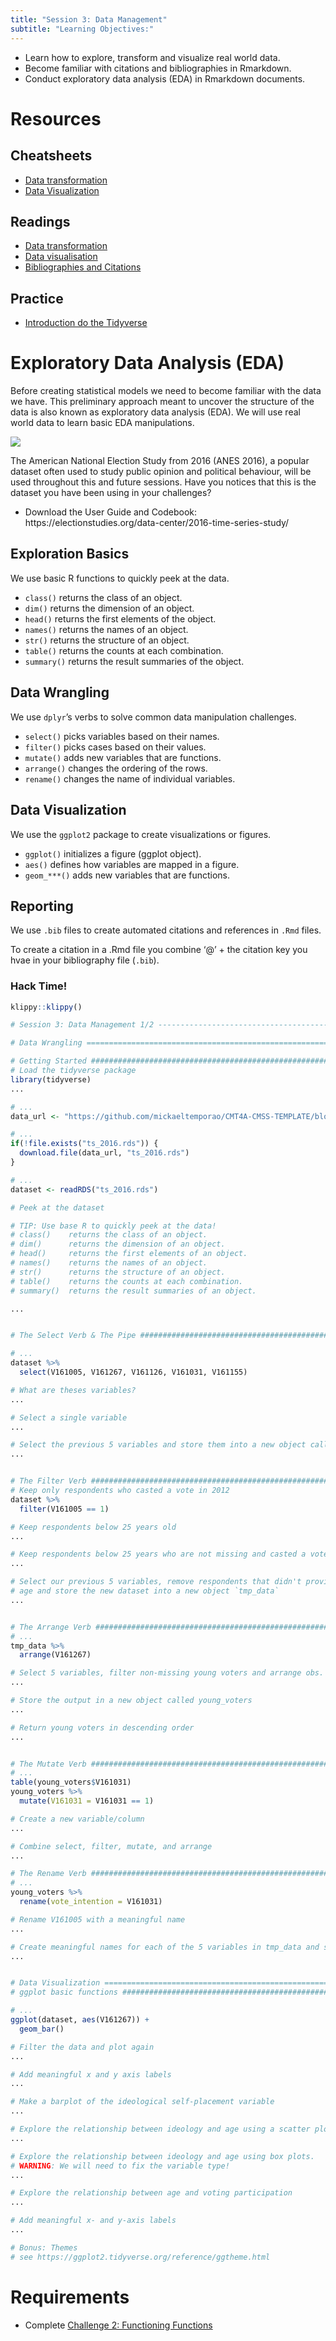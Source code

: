 ```yaml
---
title: "Session 3: Data Management"
subtitle: "Learning Objectives:"
---
```


- Learn how to explore, transform and visualize real world data.
- Become familiar with citations and bibliographies in Rmarkdown.
- Conduct exploratory data analysis (EDA) in Rmarkdown documents.


# Resources

## Cheatsheets
- [Data transformation](https://github.com/rstudio/cheatsheets/raw/master/data-transformation.pdf)
- [Data Visualization](https://github.com/rstudio/cheatsheets/raw/master/data-visualization-2.1.pdf)

## Readings
- [Data transformation](https://r4ds.had.co.nz/transform.html)
- [Data visualisation](https://r4ds.had.co.nz/data-visualisation.html)
- [Bibliographies and Citations](https://r4ds.had.co.nz/r-markdown.html#bibliographies-and-citations)

## Practice

- [Introduction do the Tidyverse](https://campus.datacamp.com/courses/introduction-to-the-tidyverse)


# Exploratory Data Analysis (EDA)

Before creating statistical models we need to become familiar with the data we have. This preliminary approach meant to uncover the structure of the data is also known as exploratory data analysis (EDA). We will use real world data to learn basic EDA manipulations.

![](https://d33wubrfki0l68.cloudfront.net/571b056757d68e6df81a3e3853f54d3c76ad6efc/32d37/diagrams/data-science.png "")


The American National Election Study from 2016 (ANES 2016), a popular dataset often used to study public opinion and political behaviour, will be used throughout this and future sessions. Have you notices that this is the dataset you have been using in your challenges?

- Download the User Guide and Codebook: https://electionstudies.org/data-center/2016-time-series-study/

## Exploration Basics

We use basic R functions to quickly peek at the data.

- `class()` returns the class of an object.
- `dim()` returns the dimension of an object.
- `head()` returns the first elements of the object.
- `names()` returns the names of an object.
- `str()` returns the structure of an object.
- `table()` returns the counts at each combination.
- `summary()` returns the result summaries of the object.


## Data Wrangling

We use `dplyr`'s verbs to solve common data manipulation challenges.

- `select()` picks variables based on their names.
- `filter()` picks cases based on their values.
- `mutate()` adds new variables that are functions.
- `arrange()` changes the ordering of the rows.
- `rename()` changes the name of individual variables.

## Data Visualization

We use the `ggplot2` package to create visualizations or figures.

- `ggplot()` initializes a figure (ggplot object).
- `aes()` defines how variables are mapped in a figure.
- `geom_***()` adds new variables that are functions.

## Reporting

We use `.bib` files to create automated citations and references in `.Rmd` files.

To create a citation in a .Rmd file you combine ‘@’ + the citation key you hvae in your bibliography file (`.bib`).

### Hack Time!

```r
klippy::klippy()
```

```r
# Session 3: Data Management 1/2 -----------------------------------------------

# Data Wrangling ===============================================================

# Getting Started ##############################################################
# Load the tidyverse package
library(tidyverse)
...

# ...
data_url <- "https://github.com/mickaeltemporao/CMT4A-CMSS-TEMPLATE/blob/main/data/ts_2016.rds"

# ...
if(!file.exists("ts_2016.rds")) {
  download.file(data_url, "ts_2016.rds")
}

# ...
dataset <- readRDS("ts_2016.rds")

# Peek at the dataset

# TIP: Use base R to quickly peek at the data!
# class()    returns the class of an object.
# dim()      returns the dimension of an object.
# head()     returns the first elements of an object.
# names()    returns the names of an object.
# str()      returns the structure of an object.
# table()    returns the counts at each combination.
# summary()  returns the result summaries of an object.

...


# The Select Verb & The Pipe ###################################################

# ...
dataset %>%
  select(V161005, V161267, V161126, V161031, V161155)

# What are theses variables?
...

# Select a single variable
...

# Select the previous 5 variables and store them into a new object called `tmp_data`
...


# The Filter Verb ##############################################################
# Keep only respondents who casted a vote in 2012
dataset %>%
  filter(V161005 == 1)

# Keep respondents below 25 years old
...

# Keep respondents below 25 years who are not missing and casted a vote
...

# Select our previous 5 variables, remove respondents that didn't provide their
# age and store the new dataset into a new object `tmp_data`
...


# The Arrange Verb #############################################################
# ...
tmp_data %>%
  arrange(V161267)

# Select 5 variables, filter non-missing young voters and arrange obs. by age
...

# Store the output in a new object called young_voters
...

# Return young voters in descending order
...


# The Mutate Verb ##############################################################
# ...
table(young_voters$V161031)
young_voters %>%
  mutate(V161031 = V161031 == 1)

# Create a new variable/column
...

# Combine select, filter, mutate, and arrange
...

# The Rename Verb ##############################################################
# ...
young_voters %>%
  rename(vote_intention = V161031)

# Rename V161005 with a meaningful name
...

# Create meaningful names for each of the 5 variables in tmp_data and save them.
...


# Data Visualization ===========================================================
# ggplot basic functions #######################################################

# ...
ggplot(dataset, aes(V161267)) +
  geom_bar()

# Filter the data and plot again
...

# Add meaningful x and y axis labels
...

# Make a barplot of the ideological self-placement variable
...

# Explore the relationship between ideology and age using a scatter plot.
...

# Explore the relationship between ideology and age using box plots.
# WARNING: We will need to fix the variable type!
...

# Explore the relationship between age and voting participation
...

# Add meaningful x- and y-axis labels
...

# Bonus: Themes
# see https://ggplot2.tidyverse.org/reference/ggtheme.html

```


# Requirements
- Complete [Challenge 2: Functioning Functions](https://classroom.github.com/a/6ConAKQs)

